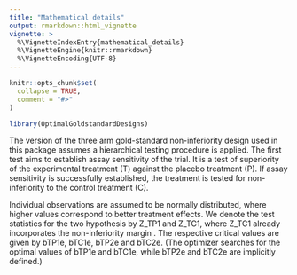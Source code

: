 ---
title: "Mathematical details"
output: rmarkdown::html_vignette
vignette: >
  %\VignetteIndexEntry{mathematical_details}
  %\VignetteEngine{knitr::rmarkdown}
  %\VignetteEncoding{UTF-8}
---

```{r, include = FALSE}
knitr::opts_chunk$set(
  collapse = TRUE,
  comment = "#>"
)
```

```{r setup}
library(OptimalGoldstandardDesigns)
```

The version of the three arm gold-standard non-inferiority design used in this package assumes a
hierarchical testing procedure is applied.
The first test aims to establish assay sensitivity of the trial. It is a test of
superiority of the experimental treatment (T) against the placebo treatment (P).
If assay sensitivity is successfully established, the treatment is tested for non-inferiority
to the control treatment (C).

Individual observations are assumed to be normally distributed, where higher values
correspond to better treatment effects. We denote the test statistics for the
two hypothesis by Z_TP1 and Z_TC1, where Z_TC1 already incorporates
the non-inferiority margin \eqn{\Delta}. The respective critical values are given by
bTP1e, bTC1e, bTP2e and bTC2e. (The optimizer searches for the optimal values of bTP1e and
bTC1e, while bTP2e and bTC2e are implicitly defined.)
